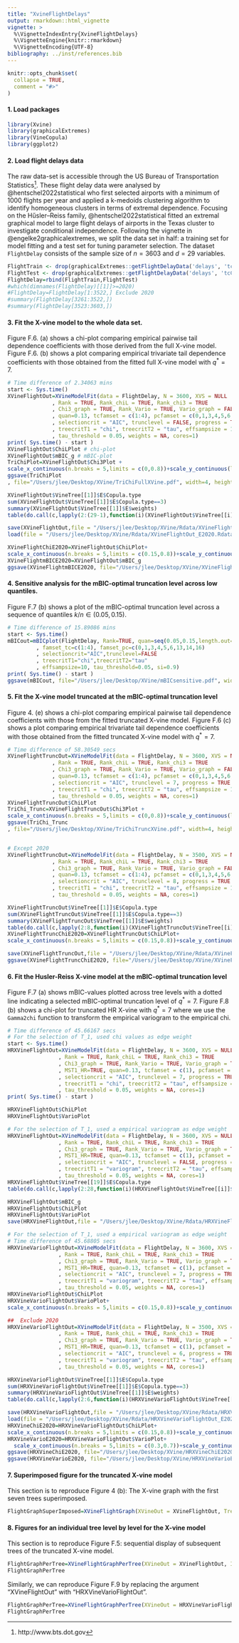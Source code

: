 ```yaml
---
title: "XvineFlightDelays"
output: rmarkdown::html_vignette
vignette: >
  %\VignetteIndexEntry{XvineFlightDelays}
  %\VignetteEngine{knitr::rmarkdown}
  %\VignetteEncoding{UTF-8}
bibliography: ../inst/references.bib
---
```





```r
knitr::opts_chunk$set(
  collapse = TRUE,
  comment = "#>"
)
```

####    1. Load packages

```r
library(Xvine)
library(graphicalExtremes)
library(VineCopula)
library(ggplot2)
```


####    2. Load flight delays data

The raw data-set is accessible through the US Bureau of Transportation Statistics^[http://www.bts.dot.gov]. 
These flight delay data were analysed by @hentschel2022statistical who first selected airports with a minimum of $1000$ flights per year and applied a k-medoids clustering algorithm to identify homogeneous clusters in terms of extremal dependence.
Focusing on the H&udblac;sler–Reiss family, @hentschel2022statistical fitted an extremal graphical model to large flight delays of airports in the Texas cluster to investigate conditional independence.
Following the vignette in @engelke2graphicalextremes, we split the data set in half: a training set for model fitting and a test set for tuning parameter selection.
The dataset `FlightDelay` consists of the sample size of $n=3603$ and $d=29$ variables.

```r
FlightTrain <- drop(graphicalExtremes::getFlightDelayData('delays', 'tcCluster', 'tcTrain'))
FlightTest <- drop(graphicalExtremes::getFlightDelayData('delays', 'tcCluster', 'tcTest'))
FlightDelay=rbind(FlightTrain,FlightTest)
#which(dimnames(FlightDelay)[[1]]>=2020)
#FlightDelay=FlightDelay[1:3522,] Exclude 2020
#summary(FlightDelay[3261:3522,])
#summary(FlightDelay[3523:3603,])
```


####    3. Fit the X-vine model to the whole data set.

Figure F.6. (a) shows a chi-plot comparing empirical pairwise tail dependence coefficients with those derived from the full X-vine model.
Figure F.6. (b) shows a plot comparing empirical trivariate tail dependence coefficients with those obtained from the fitted full X-vine model with $q^*=7$.


```r
# Time difference of 2.34063 mins
start <- Sys.time()
XVineFlightOut=XVineModelFit(data = FlightDelay, N = 3600, XVS = NULL
              , Rank = TRUE, Rank_chiL = TRUE, Rank_chi3 = TRUE
              , Chi3_graph = TRUE, Rank_Vario = TRUE, Vario_graph = FALSE
              , quan=0.13, tcfamset = c(1:4), pcfamset = c(0,1,3,4,5,6,13,14,16)
              , selectioncrit = "AIC", trunclevel = FALSE, progress = TRUE
              , treecritT1 = "chi", treecritT2 = "tau", effsampsize = 10
              , tau_threshold = 0.05, weights = NA, cores=1)
print( Sys.time() - start )
XVineFlightOut$ChiLPlot # chi-plot
XVineFlightOut$mBIC_g # mBIC-plot
TriChiPlot=XVineFlightOut$Chi3Plot +
scale_x_continuous(n.breaks = 5,limits = c(0,0.8))+scale_y_continuous(limits=c(0,0.8))+theme(plot.margin = margin(0.5, 0.5, 0.5, 0.5, "cm")) # trichi-plot
ggsave(TriChiPlot
, file="/Users/jlee/Desktop/XVine/TriChiFullXVine.pdf", width=4, height=4)

XVineFlightOut$VineTree[[1]]$E$Copula.type
sum(XVineFlightOut$VineTree[[1]]$E$Copula.type==3)
summary(XVineFlightOut$VineTree[[1]]$E$weights)
table(do.call(c,lapply(2:(29-1),function(i)(XVineFlightOut$VineTree[[i]]$E$Copula.type))))

save(XVineFlightOut,file = "/Users/jlee/Desktop/XVine/Rdata/XVineFlightOut_E2020.Rdata")
load(file = "/Users/jlee/Desktop/XVine/Rdata/XVineFlightOut_E2020.Rdata")

XVineFlightChiE2020=XVineFlightOut$ChiLPlot+
scale_x_continuous(n.breaks = 5,limits = c(0.15,0.8))+scale_y_continuous(limits=c(0.15,0.8))+theme(plot.margin = margin(0.5, 0.5, 0.5, 0.5, "cm"))
XVineFlightmBICE2020=XVineFlightOut$mBIC_g
ggsave(XVineFlightmBICE2020, file="/Users/jlee/Desktop/XVine/XVineFlightmBICE2020.pdf", width=4, height=4)

```


####    4. Sensitive analysis for the mBIC-optimal truncation level across low quantiles.

Figure F.7 (b) shows a plot of the mBIC-optimal truncation level across a sequence of quantiles $k/n \in (0.05, 0.15)$.

```r
# Time difference of 15.89086 mins
start <- Sys.time()
mBICout=mBICplot(FlightDelay, Rank=TRUE, quan=seq(0.05,0.15,length.out=11)
         , famset_tc=c(1:4), famset_pc=c(0,1,3,4,5,6,13,14,16)
         , selectioncrit="AIC",trunclevel=FALSE
         , treecritT1="chi",treecritT2="tau"
         , effsampsize=10, tau_threshold=0.05, si=0.9)
print( Sys.time() - start )
ggsave(mBICout, file="/Users/jlee/Desktop/XVine/mBICsensitive.pdf", width=4, height=4)

```


####    5. Fit the X-vine model truncated at the mBIC-optimal truncation level

Figure 4. (e) shows a chi-plot comparing empirical pairwise tail dependence coefficients with those from the fitted truncated X-vine model.
Figure F.6 (c) shows a plot comparing empirical trivariate tail dependence coefficients with those obtained from the fitted truncated X-vine model with $q^*=7$.

```r
# Time difference of 58.30549 secs
XVineFlightTruncOut=XVineModelFit(data = FlightDelay, N = 3600, XVS = NULL
              , Rank = TRUE, Rank_chiL = TRUE, Rank_chi3 = TRUE
              , Chi3_graph = TRUE, Rank_Vario = TRUE, Vario_graph = FALSE
              , quan=0.13, tcfamset = c(1:4), pcfamset = c(0,1,3,4,5,6,13,14,16)
              , selectioncrit = "AIC", trunclevel = 7, progress = TRUE
              , treecritT1 = "chi", treecritT2 = "tau", effsampsize = 10
              , tau_threshold = 0.05, weights = NA, cores=1)
XVineFlightTruncOut$ChiLPlot
TriChi_Trunc=XVineFlightTruncOut$Chi3Plot +
scale_x_continuous(n.breaks = 5,limits = c(0,0.8))+scale_y_continuous(limits=c(0,0.8))+theme(plot.margin = margin(0.5, 0.5, 0.5, 0.5, "cm")) # trichi-plot
ggsave(TriChi_Trunc
, file="/Users/jlee/Desktop/XVine/TriChiTruncXVine.pdf", width=4, height=4)


# Except 2020
XVineFlightTruncOut=XVineModelFit(data = FlightDelay, N = 3500, XVS = NULL
              , Rank = TRUE, Rank_chiL = TRUE, Rank_chi3 = TRUE
              , Chi3_graph = TRUE, Rank_Vario = TRUE, Vario_graph = FALSE
              , quan=0.13, tcfamset = c(1:4), pcfamset = c(0,1,3,4,5,6,13,14,16)
              , selectioncrit = "AIC", trunclevel = 8, progress = TRUE
              , treecritT1 = "chi", treecritT2 = "tau", effsampsize = 10
              , tau_threshold = 0.05, weights = NA, cores=1)

XVineFlightTruncOut$VineTree[[1]]$E$Copula.type
sum(XVineFlightTruncOut$VineTree[[1]]$E$Copula.type==3)
summary(XVineFlightTruncOut$VineTree[[1]]$E$weights)
table(do.call(c,lapply(2:8,function(i)(XVineFlightTruncOut$VineTree[[i]]$E$Copula.type))))
XVineFlightTruncChiE2020=XVineFlightTruncOut$ChiLPlot+
scale_x_continuous(n.breaks = 5,limits = c(0.15,0.8))+scale_y_continuous(limits=c(0.15,0.8))+theme(plot.margin = margin(0.5, 0.5, 0.5, 0.5, "cm"))

save(XVineFlightTruncOut,file = "/Users/jlee/Desktop/XVine/Rdata/XVineFlightTruncOut_E2020.Rdata")
ggsave(XVineFlightTruncChiE2020, file="/Users/jlee/Desktop/XVine/XVineFlightTruncChiE2020.pdf", width=4, height=4)

```


####    6. Fit the Husler-Reiss X-vine model at the mBIC-optimal truncation level


Figure F.7 (a) shows mBIC-values plotted across tree levels with a dotted line indicating a selected mBIC-optimal truncation level of $q^* = 7$.
Figure F.8 (b) shows a chi-plot for truncated HR X-vine with $q^*=7$ where we use the `Gamma2chi` function to transform the empirical variogram to the empirical chi.

```r
# Time difference of 45.66167 secs
# For the selection of T_1, used chi values as edge weight
start <- Sys.time()
HRXVineFlightOut=XVineModelFit(data = FlightDelay, N = 3600, XVS = NULL
                , Rank = TRUE, Rank_chiL = TRUE, Rank_chi3 = TRUE
                , Chi3_graph = TRUE, Rank_Vario = TRUE, Vario_graph = TRUE
                , MST1_HR=TRUE, quan=0.13, tcfamset = c(1), pcfamset = c(0,1)
                , selectioncrit = "AIC", trunclevel = 7, progress = TRUE
                , treecritT1 = "chi", treecritT2 = "tau", effsampsize = 10
                , tau_threshold = 0.05, weights = NA, cores=1)
print( Sys.time() - start )

HRXVineFlightOut$ChiLPlot
HRXVineFlightOut$VarioPlot

# For the selection of T_1, used a empirical variogram as edge weight
HRXVineFlightOut=XVineModelFit(data = FlightDelay, N = 3600, XVS = NULL
                , Rank = TRUE, Rank_chiL = TRUE, Rank_chi3 = TRUE
                , Chi3_graph = TRUE, Rank_Vario = TRUE, Vario_graph = TRUE
                , MST1_HR=TRUE, quan=0.13, tcfamset = c(1), pcfamset = c(0,1)
                , selectioncrit = "AIC", trunclevel = FALSE, progress = TRUE
                , treecritT1 = "variogram", treecritT2 = "tau", effsampsize = 10
                , tau_threshold = 0.05, weights = NA, cores=1)
HRXVineFlightOut$VineTree[[19]]$E$Copula.type
table(do.call(c,lapply(2:28,function(i)(HRXVineFlightOut$VineTree[[i]]$E$Copula.type))))

HRXVineFlightOut$mBIC_g
HRXVineFlightOut$ChiLPlot
HRXVineFlightOut$VarioPlot
save(HRXVineFlightOut,file = "/Users/jlee/Desktop/XVine/Rdata/HRXVineFlightOut_E2020.Rdata")

```


```r
# For the selection of T_1, used a empirical variogram as edge weight
# Time difference of 45.68805 secs
HRXVineVarioFlightOut=XVineModelFit(data = FlightDelay, N = 3600, XVS = NULL
                , Rank = TRUE, Rank_chiL = TRUE, Rank_chi3 = TRUE
                , Chi3_graph = TRUE, Rank_Vario = TRUE, Vario_graph = TRUE
                , MST1_HR=TRUE, quan=0.13, tcfamset = c(1), pcfamset = c(0,1)
                , selectioncrit = "AIC", trunclevel = 7, progress = TRUE
                , treecritT1 = "variogram", treecritT2 = "tau", effsampsize = 10
                , tau_threshold = 0.05, weights = NA, cores=1)
HRXVineVarioFlightOut$ChiLPlot
HRXVineVarioFlightOut$VarioPlot+
scale_x_continuous(n.breaks = 5,limits = c(0.15,0.8))+scale_y_continuous(limits=c(0.15,0.8))+theme(plot.margin = margin(0.5, 0.5, 0.5, 0.5, "cm"))

##  Exclude 2020
HRXVineVarioFlightOut=XVineModelFit(data = FlightDelay, N = 3500, XVS = NULL
                , Rank = TRUE, Rank_chiL = TRUE, Rank_chi3 = TRUE
                , Chi3_graph = TRUE, Rank_Vario = TRUE, Vario_graph = TRUE
                , MST1_HR=TRUE, quan=0.13, tcfamset = c(1), pcfamset = c(0,1)
                , selectioncrit = "AIC", trunclevel = 6, progress = TRUE
                , treecritT1 = "variogram", treecritT2 = "tau", effsampsize = 10
                , tau_threshold = 0.05, weights = NA, cores=1)

HRXVineVarioFlightOut$VineTree[[1]]$E$Copula.type
sum(HRXVineVarioFlightOut$VineTree[[1]]$E$Copula.type==3)
summary(HRXVineVarioFlightOut$VineTree[[1]]$E$weights)
table(do.call(c,lapply(2:6,function(i)(HRXVineVarioFlightOut$VineTree[[i]]$E$Copula.type))))

save(HRXVineVarioFlightOut,file = "/Users/jlee/Desktop/XVine/Rdata/HRXVineVarioFlightOut_E2020.Rdata")
load(file = "/Users/jlee/Desktop/XVine/Rdata/HRXVineVarioFlightOut_E2020.Rdata")
HRXVineChiE2020=HRXVineVarioFlightOut$ChiLPlot+
scale_x_continuous(n.breaks = 5,limits = c(0.15,0.8))+scale_y_continuous(limits=c(0.15,0.8))+theme(plot.margin = margin(0.5, 0.5, 0.5, 0.5, "cm"))
HRXVineVarioE2020=HRXVineVarioFlightOut$VarioPlot+
  scale_x_continuous(n.breaks = 5,limits = c(0.3,0.7))+scale_y_continuous(limits=c(0.3,0.7))+theme(plot.margin = margin(0.5, 0.5, 0.5, 0.5, "cm"))+labs(title="",x=expression(paste("Empirical"," ",chi)), y = expression(paste("Fitted"," ",chi)))
ggsave(HRXVineChiE2020, file="/Users/jlee/Desktop/XVine/HRXVineChiE2020.pdf", width=4, height=4)
ggsave(HRXVineVarioE2020, file="/Users/jlee/Desktop/XVine/HRXVineVarioE2020.pdf", width=4, height=4)

```



####    7. Superimposed figure for the truncated X-vine model

This section is to reproduce Figure 4 (b): The X-vine graph with the first seven trees superimposed.

```r
FlightGraphSuperImposed=XVineFlightGraph(XVineOut = XVineFlightOut, TreeDimension = 7, IATAS = dimnames(FlightDelay)[[2]], Color4Edges = NULL)$ggp
```


####    8. Figures for an individual tree level by level for the X-vine model

This section is to reproduce Figure F.5: sequential display of subsequent trees of the truncated X-vine model.

```r
FlightGraphPerTree=XVineFlightGraphPerTree(XVineOut = XVineFlightOut, IATAS=dimnames(FlightDelay)[[2]], TreeLevel = 1, Color4Edge = NULL)$ggp
FlightGraphPerTree
```

Similarly, we can reproduce Figure F.9 by replacing the argument "XVineFlightOut" with "HRXVineVarioFlightOut".

```r
FlightGraphPerTree=XVineFlightGraphPerTree(XVineOut = HRXVineVarioFlightOut, IATAS=dimnames(FlightDelay)[[2]], TreeLevel = 2, Color4Edge = NULL)$ggp
FlightGraphPerTree
```

